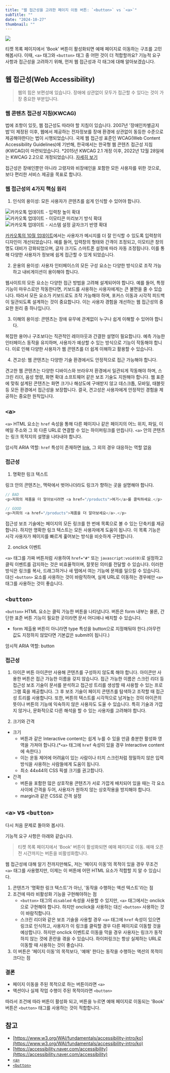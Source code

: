 ```yaml
---
title: "웹 접근성을 고려한 페이지 이동 버튼: `<button>` vs `<a>`"
subTitle: ""
date: "2024-10-27"
thumbnail: ""
---
```


![](/posts/accessibility-button-vs-a/1.png)

티켓 목록 페이지에서 'Book' 버튼이 활성화되면 예매 페이지로 이동하는 구조를 고민해봅시다. 이때, `<a>` 태그와 `<button>` 태그 중 어떤 것이 더 적합할까요? 기능적 요구 사항과 접근성을 고려하기 위해, 먼저 웹 접근성과 각 태그에 대해 알아보겠습니다.

## 웹 접근성(Web Accessibility)

> 웹의 힘은 보편성에 있습니다.
> 장애에 상관없이 모두가 접근할 수 있다는 것이 가장 중요한 부분입니다.

### 웹 콘텐츠 접근성 지침(KWCAG)

법에 조항이 있듯, 웹 접근성도 따라야 할 지침이 있습니다. 2007년 '장애인차별금지법'이 제정된 이후, 웹에서 제공하는 전자정보를 장애 환경에 상관없이 동등한 수준으로 제공해야한다는 법이 시행되었습니다. 국제 웹 접근성 표준인 WCAG(Web Content Accessibility Guidelines)에 기반해, 한국에서는 한국형 웹 콘텐츠 접근성 지침(KWCAG)이 마련되었습니다.
\*2015년 KWCAG 2.1 개정 이후, 2022년 12월 28일에는 KWCAG 2.2으로 개정되었습니다. [자세히 보기](https://www.w3.org/WAI/policies/republic-of-korea/)

접근성은 장애인뿐만 아니라 고령자와 비장애인을 포함한 모든 사용자를 위한 것으로, 보다 편리한 서비스 제공을 목표로 합니다.

### 웹 접근성의 4가지 핵심 원리

1. 인식의 용이성: 모든 사용자가 콘텐츠를 쉽게 인식할 수 있어야 합니다.

<ImageRow>
  <img
    src="/posts/accessibility-button-vs-a/2.jpeg"
    alt="카카오톡 업데이트 - 입력창 높이
  확대"
  />
  <img
    src="/posts/accessibility-button-vs-a/3.jpeg"
    alt="카카오톡 업데이트 - 이모티콘 미리보기 방식
  확대"
  />
  <img
    src="/posts/accessibility-button-vs-a/4.jpeg"
    alt="카카오톡 업데이트 - 시스템 설정 글자크기 반영
  확대"
  />
</ImageRow>

[카카오톡의 10월 업데이트](https://talktips.kakao.com/bridge/108)에서는 사용자가 메시지를 더 잘 인식할 수 있도록 입력창의 디자인이 개선되었습니다. 예를 들어, 입력창의 형태와 간격이 조정되고, 이모티콘 창의 명도 대비가 강화되었으며, 글자 크기도 스마트폰 설정에 따라 자동 조정됩니다. 이를 통해 다양한 사용자가 정보에 쉽게 접근할 수 있게 되었습니다.

2. 운용의 용이성: 사용자 인터페이스의 모든 구성 요소는 다양한 방식으로 조작 가능하고 내비게이션이 용이해야 합니다.

웹사이트의 모든 요소는 다양한 접근 방법을 고려해 설계되어야 합니다. 예를 들어, 특정 기능이 마우스로만 작동한다면, 키보드를 사용하는 사용자에게는 큰 불편을 줄 수 있습니다. 따라서 모든 요소가 키보드로도 조작 가능해야 하며, 포커스 이동과 시각적 피드백이 일관되도록 설계하는 것이 중요합니다. 이는 사용자 경험을 개선하는 웹 접근성의 중요한 원리 중 하나입니다.

3. 이해의 용이성: 콘텐츠는 장애 유무에 관계없이 누구나 쉽게 이해할 수 있어야 합니다.

복잡한 용어나 구조보다는 직관적인 레이아웃과 간결한 설명이 필요합니다. 예측 가능한 인터페이스 동작을 유지하며, 사용자가 예상할 수 있는 방식으로 기능이 작동해야 합니다. 이로 인해 다양한 사용자가 웹 콘텐츠를 더 쉽게 이해하고 활용할 수 있습니다.

4. 견고성: 웹 콘텐츠는 다양한 기술 환경에서도 안정적으로 접근 가능해야 합니다.

견고한 웹 콘텐츠는 다양한 디바이스와 브라우저 환경에서 일관되게 작동해야 하며, 스크린 리더, 음성 명령, 화면 확대 소프트웨어 같은 보조 기술도 지원해야 합니다. 웹 표준에 맞춰 설계된 콘텐츠는 화면 크기나 해상도에 구애받지 않고 데스크톱, 모바일, 태블릿 등 모든 환경에서 접근성을 보장합니다. 결국, 견고성은 사용자에게 안정적인 경험을 제공하는 중요한 원칙입니다.

## `<a>`

`<a>` HTML 요소는 `href` 속성을 통해 다른 페이지나 같은 페이지의 어느 위치, 파일, 이메일 주소와 그 외 다른 URL로 연결할 수 있는 하이퍼링크를 만듭니다. `<a>` 안의 콘텐츠는 링크 목적지의 설명을 나타내야 합니다.

암시적 ARIA 역할: `href` 특성이 존재하면 [link](https://developer.mozilla.org/en-US/docs/Web/Accessibility/ARIA/Roles/link_role), 그 외의 경우 대응하는 역할 없음

### 접근성

1. 명확한 링크 텍스트

링크 안의 콘텐츠는, 맥락에서 벗어나더라도 링크가 향하는 곳을 설명해야 합니다.

```javascript
// BAD
<p>저희의 제품을 더 알아보시려면 <a href="/products">여기</a>를 클릭하세요.</p>

// GOOD
<p>저희의 <a href="/products">제품을 더 알아보세요</a>.</p>
```

접근성 보조 기술에는 페이지의 모든 링크를 한 번에 목록으로 볼 수 있는 단축키를 제공합니다. 하지만 명확한 링크 텍스트는 모든 사용자에게 도움이 됩니다. 이 목록 기능은 시각 사용자가 페이지를 빠르게 훑어보는 방식을 비슷하게 구현합니다.

2. onclick 이벤트

`<a>` 태그를 가짜 버튼처럼 사용하여 `href="#"` 또는 `javascript:void(0)`로 설정하고 클릭 이벤트를 감지하는 것은 비효율적이며, 잘못된 의미를 전달할 수 있습니다. 이러한 방식은 링크를 복사, 드래그하거나 새 탭에서 여는 기능에 문제를 일으킬 수 있습니다. 대신 `<button>` 요소를 사용하는 것이 바람직하며, 실제 URL로 이동하는 경우에만 `<a>` 태그를 사용하는 것이 좋습니다.

## `<button>`

`<button>` HTML 요소는 클릭 가능한 버튼을 나타냅니다. 버튼은 form 내부는 물론, 간단한 표준 버튼 기능이 필요한 곳이라면 문서 어디에나 배치할 수 있습니다.

- form 제출용 버튼이 아니라면 type 특성을 button으로 지정해둬야 한다.(아무런 값도 지정하지 않았다면 기본값은 submit이 됩니다.)

암시적 ARIA 역할: button

### 접근성

1. 아이콘 버튼
   아이콘만 사용해 콘텐츠를 구성하지 않도록 해야 합니다.
   아이콘만 사용한 버튼은 접근 가능한 이름을 갖지 않습니다. 접근 가능한 이름은 스크린 리더 등 접근성 보조 기술이 문서를 분석하고 접근성 트리를 생성할 때 사용할 수 있는 프로그램 훅을 제공합니다. 그 후 보조 기술이 페이지 콘텐츠를 탐색하고 조작할 때 접근성 트리를 사용합니다.
   또한, 버튼의 텍스트를 시각적으로 남겨높는 것이 아이콘의 뜻이나 버튼의 기능에 익숙하지 않은 사용자도 도울 수 있습니다. 특히 기술과 가깝지 않거나, 문화적으로 다른 해석을 할 수 있는 사용자를 고려해야 합니다.

2. 크기와 간격

- 크기
  - 버튼과 같은 Interactive content는 쉽게 누를 수 있을 만큼 충분한 활성화 영역을 가져야 합니다.(\*`<a>` 태그에 `href` 속성이 있을 경우 Interactive content에 속한다.)
  - 이는 운동 제어에 어려움이 있는 사람이나 터치 스크린처럼 정밀하지 않은 입력 방식을 사용하는 사람들에게 도움이 됩니다.
  - 최소 44x44의 CSS 픽셀 크기를 권고합니다.
- 간격
  - 버튼을 포함한 많은 상호작용 콘텐츠가 서로 가깝게 배치되어 있을 때는 각 요소 사이에 간격을 두어, 사용자가 원하지 않는 상호작용을 방지해야 합니다.
  - margin과 같은 CSS로 간격 설정

## `<a>` vs `<button>`

다시 처음 문제로 돌아와 봅시다.

기능적 요구 사항은 아래와 같습니다.

> 티켓 목록 페이지에서 'Book' 버튼이 활성화되면 예매 페이지로 이동. 예매 오픈 전 시간까지는 버튼을 비활성화합니다.

웹 접근성에 대해 알기 전까지만해도, 저는 '페이지 이동'의 목적이 있을 경우 무조건 `<a>` 태그를 사용했지만, 이제는 이 버튼에 어떤 HTML 요소가 적합할 지 알 수 있습니다.

1. 콘텐츠가 '명확한 링크 텍스트'가 아닌, '동작을 수행하는 액션 텍스트'라는 점
2. 조건에 따라 비활성화 기능을 구현해야하는 점
   - `<button>` 태그의 `disabled` 속성을 사용할 수 있지만, `<a>` 태그에서는 onclick으로 구현해야 합니다. 하지만 onclick을 사용하는 대신 `<button>` 사용하는 것이 바람직합니다.
   - 스크린 리더와 같은 보조 기술을 사용할 경우 `<a>` 태그에 `href` 속성이 있으면 링크로 인식하고, 사용자가 이 링크를 클릭할 경우 다른 페이지로 이동할 것을 예상합니다. 하지만 onclick 이벤트로 이동을 막을 경우 사용자는 링크가 동작하지 않는 것에 혼란을 겪을 수 있습니다. 하이퍼링크는 항상 실제하는 URL로 이동할 때 사용하는 것이 좋습니다.
3. 이 버튼은 '페이지 이동'의 목적보다, '예매' 한다는 동작을 수행하는 액션의 목적이 크다는 점

### 결론

- 페이지 이동을 주된 목적으로 하는 버튼이라면 `<a>`
- 액션이나 실제 작업 수행이 주된 목적이라면 `<button>`

따라서 조건에 따라 버튼이 활성화 되고, 버튼을 누르면 예매 페이지로 이동되는 'Book' 버튼은 `<button>` 태그를 사용하는 것이 적합합니다.

## 참고

- [https://www.w3.org/WAI/fundamentals/accessibility-intro/ko](https://www.w3.org/WAI/fundamentals/accessibility-intro/ko)
- [https://accessibility.naver.com/accessibility](https://accessibility.naver.com/accessibility)
- [`<a>`](https://developer.mozilla.org/ko/docs/Web/HTML/Element/a)
- [`<button>`](https://developer.mozilla.org/ko/docs/Web/HTML/Element/button)
